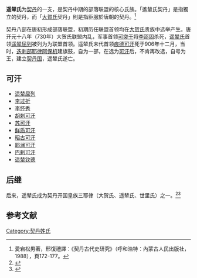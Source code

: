 '''遥辇氏'''为[[契丹|契丹]]的一支，是契丹中期的部落联盟的核心氏族。「遙輦氏契丹」是指獨立的契丹，而「[[大賀氏|大賀氏]]契丹」則是指臣服於唐朝的契丹。<ref>愛宕松男著，邢復禮譯：《契丹古代史研究》（呼和浩特：內蒙古人民出版社，1988），頁172-177。</ref>

契丹八部在唐初形成部落联盟，初期历任联盟首领均在[[大贺氏|大贺氏]]贵族中选举产生。唐开元十八年（730年）大贺氏联盟内乱，军事首领[[可突于|可突于]]将[[李邵固|李邵固]]杀死，[[遥辇氏|遥辇氏]]首领[[遥辇屈列|遥辇屈列]]被列为为联盟首领。遥辇氏末代首领[[痕德可汗|痕德可汗]]死于906年十二月，当时，[[迭剌部|迭剌部]][[耶律阿保机|耶律阿保机]]建旗鼓，自为一部，在选为[[可汗|可汗]]后，不肯再改选，自号为王，建立[[契丹国|契丹国]]，遥辇氏遂亡。

==可汗==
*[[遥辇屈列|遥辇屈列]]
*[[李过折|李过折]]
*[[李怀秀|李怀秀]]
*[[胡剌可汗|胡剌可汗]]
*[[苏可汗|苏可汗]]
*[[鲜质可汗|鲜质可汗]]
*[[昭古可汗|昭古可汗]]
*[[耶澜可汗|耶澜可汗]]
*[[巴剌可汗|巴剌可汗]]
*[[遥辇钦德|遥辇钦德]]
== 后继 ==
后来，遥辇氏成为契丹开国皇族三耶律（大贺氏、遥辇氏、世里氏）之一。<ref>{{cite book|title=《中国少数民族史大辞典》|author=高文德|publisher=吉林教育出版社|year=1995}}</ref><ref>{{cite book|title=《中国历史大辞典·上卷》|author=郑天挺、吴泽、杨志玖|publisher=上海辞书出版社|year=2000}}</ref>

== 参考文献 ==
{{reflist}}

[[Category:契丹姓氏|Category:契丹姓氏]]